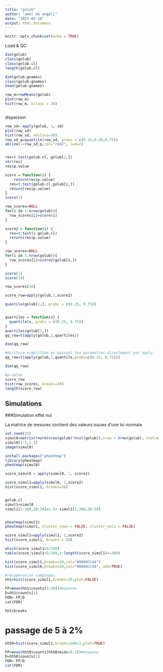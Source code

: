 ```yaml
---
title: "golub"
author: "amel de angeli"
date: "2025-03-20"
output: html_document
---
```


```r
knitr::opts_chunk$set(echo = TRUE)
```
Load & QC
```r
dim(golub)
class(golub)
class(golub.cl)
length(golub.cl)

dim(golub.gnames)
class(golub.gnames)
head(golub.gnames)

row_m=rowMeans(golub)
plot(row_m)
hist(row_m, nclass = 30)



```
dispersion
```r
row_sd= apply(golub, 1, sd)
plot(row_sd)
hist(row_sd, ndclass=30)
row_sd_q=quantile(row_sd, probs = c(0.25,0.50,0.75))
abline(v=row_sd_q,col="red2", lwd=2)


res=t.test(golub.cl, golub[1,])
str(res)
res$p.value

score = function(i) {
    return(res$p.value)
  res=t.test(golub.cl,golub[i,])
  return(res$p.value)
}
score(1)

row_scores=NULL
for(i in 1:nrow(golub)){
  row_scores[i]=score(i)
}

score2 = function(i) {
  res=t.test(i~golub.cl)
  return(res$p.value)
}

row_scores=NULL
for(i in 1:nrow(golub)){
  row_scores[i]=score2(golub[i,])
}

score(1)
score(10)

row_scores[10]

score_row=apply(golub,1,score2)

quantile(golub[1,], probs = c(0.25, 0.75))


quartiles = function(x) {
  quantile(x, probs = c(0.25, 0.75))
}
quartiles(golub[1,])
qq_row=t(apply(golub,1,quartiles))

dim(qq_row)

#écriture simplifiée en passant les parametres directement par apply
qq_row=t(apply(golub,1,quantile,probs=c(0.25, 0.75)))

dim(qq_row)


```
```r
#p-value
score_row
hist(row_scores, breaks=20)
length(score_row)
```
## Simulations
###Simulation effet nul

La matrice de mesures contient des valeurs issues d'une loi normale

```r
set.seed(25)
simul0=matrix(rnorm(nrow(golub)*ncol(golub)),nrow = nrow(golub), ncol=ncol(golub))
simul0[1:5,1:3]
image(simul0)

install.packages("pheatmap")
library(pheatmap)
pheatmap(simul0)

score_simul0 = apply(simul0, 1, score2)

score_simul1=apply(simul0, 1,score2)
hist(score_simul1, breaks=20)


golub.cl
simul1=simul0
simul1[1:300,28:38]=1.5+ simul1[1:300,28:38]


pheatmap(simul1)
pheatmap(simul1, cluster_rows = FALSE, cluster_cols = FALSE)

score_simul1=apply(simul1, 1,score2)
hist(score_simul1, breaks = 20)

which(score_simul1<5/100)
table(score_simul1<5/100,1:length(score_simul1)<=300)

hist(score_simul1,breaks=20,col="#0088CC44")
hist(score_simul0,breaks=20,col="#8800CC44", add=TRUE)

#recuperation comptages
hh1=hist(score_simul1,breaks=20,plot=FALSE)

FP=mean(hh1$counts[5:20])#moyenne 
D=hh1$counts[1]
FDR= FP/D
cat(FDR)

hh1$breaks
```
# passage de 5 à 2%


```r
hh50=hist(score_simul1,breaks=100/2,plot=TRUE)

FP=mean(hh50$counts[hh50$mids>0.2])#moyenne 
D=hh50$counts[1]
FDR= FP/D
cat(FDR)

```

